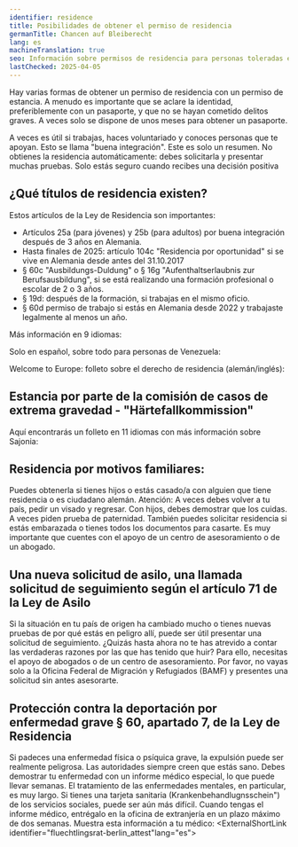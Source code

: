 ```yaml
---
identifier: residence
title: Posibilidades de obtener el permiso de residencia
germanTitle: Chancen auf Bleiberecht
lang: es
machineTranslation: true
seo: Información sobre permisos de residencia para personas toleradas en Alemania – requisitos, procedimientos de solicitud y opciones de apoyo para las personas afectadas.
lastChecked: 2025-04-05
---
```


Hay varias formas de obtener un permiso de residencia con un permiso de estancia. A menudo es importante que se aclare la identidad, preferiblemente con un pasaporte, y que no se hayan cometido delitos graves. A veces solo se dispone de unos meses para obtener un pasaporte.

<Block identifier="get-legal-advice" />

A veces es útil si trabajas, haces voluntariado y conoces personas que te apoyan. Esto se llama "buena integración".
Este es solo un resumen. No obtienes la residencia automáticamente: debes solicitarla y presentar muchas pruebas. Solo estás seguro cuando recibes una decisión positiva

## ¿Qué títulos de residencia existen?

Estos artículos de la Ley de Residencia son importantes:
- Artículos 25a (para jóvenes) y 25b (para adultos) por buena integración después de 3 años en Alemania.
- Hasta finales de 2025: artículo 104c "Residencia por oportunidad" si se vive en Alemania desde antes del 31.10.2017
- § 60c "Ausbildungs-Duldung" o § 16g "Aufenthaltserlaubnis zur Berufsausbildung", si se está realizando una formación profesional o escolar de 2 o 3 años.
- § 19d: después de la formación, si trabajas en el mismo oficio.
- § 60d permiso de trabajo si estás en Alemania desde 2022 y trabajaste legalmente al menos un año.

Más información en 9 idiomas:

<ExternalShortLink identifier="handbookgermany_residence"></ExternalShortLink>

Solo en español, sobre todo para personas de Venezuela:

<ExternalShortLink identifier="sfr_residencia"></ExternalShortLink>

Welcome to Europe: folleto sobre el derecho de residencia (alemán/inglés):

<ExternalShortLink identifier="wcurighttostay"></ExternalShortLink>

## Estancia por parte de la comisión de casos de extrema gravedad - "Härtefallkommission"

Aquí encontrarás un folleto en 11 idiomas con más información sobre Sajonia:

<ExternalShortLink identifier="saxhfk_hardship"></ExternalShortLink>

## Residencia por motivos familiares:

Puedes obtenerla si tienes hijos o estás casado/a con alguien que tiene residencia o es ciudadano alemán.
Atención: A veces debes volver a tu país, pedir un visado y regresar. Con hijos, debes demostrar que los cuidas. A veces piden prueba de paternidad.
También puedes solicitar residencia si estás embarazada o tienes todos los documentos para casarte.
Es muy importante que cuentes con el apoyo de un centro de asesoramiento o de un abogado.

## Una nueva solicitud de asilo, una llamada solicitud de seguimiento según el artículo 71 de la Ley de Asilo

Si la situación en tu país de origen ha cambiado mucho o tienes nuevas pruebas de por qué estás en peligro allí, puede ser útil presentar una solicitud de seguimiento.
¿Quizás hasta ahora no te has atrevido a contar las verdaderas razones por las que has tenido que huir?
Para ello, necesitas el apoyo de abogados o de un centro de asesoramiento. Por favor, no vayas solo a la Oficina Federal de Migración y Refugiados (BAMF) y presentes una solicitud sin antes asesorarte.

## Protección contra la deportación por enfermedad grave § 60, apartado 7, de la Ley de Residencia
Si padeces una enfermedad física o psíquica grave, la expulsión puede ser realmente peligrosa.
Las autoridades siempre creen que estás sano. Debes demostrar tu enfermedad con un informe médico especial, lo que puede llevar semanas.
El tratamiento de las enfermedades mentales, en particular, es muy largo. Si tienes una tarjeta sanitaria (Krankenbehandlugnsschein") de los servicios sociales, puede ser aún más difícil.
Cuando tengas el informe médico, entrégalo en la oficina de extranjería en un plazo máximo de dos semanas.
Muestra esta información a tu médico: <ExternalShortLink identifier="fluechtlingsrat-berlin_attest"lang="es"></ExternalShortLink>

